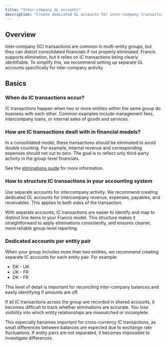 ```yaml
---
title: "Inter-company GL accounts"
description: "Create dedicated GL accounts for inter-company transactions to easily eliminate them."
---
```


## Overview

Inter-company (IC) transactions are common in multi-entity groups, but they can distort consolidated financials if not properly eliminated. Francis supports elimination, but it relies on IC transactions being clearly identifiable. To simplify this, we recommend setting up separate GL accounts specifically for inter-company activity.

## Basics

### When do IC transactions occur?

IC transactions happen when two or more entities within the same group do business with each other. Common examples include management fees, intercompany loans, or internal sales of goods and services.

### **How are IC transactions dealt with in financial models?**

In a consolidated model, these transactions should be eliminated to avoid double counting. For example, internal revenue and corresponding expenses should net out to zero. The goal is to reflect only third-party activity in the group-level financials.

See the [eliminations guide](/masterclasses/consolidation/eliminations) for more information.

### **How to structure IC transactions in your accounting system**

Use separate accounts for intercompany activity. We recommend creating dedicated GL accounts for intercompany revenue, expenses, payables, and receivables. This applies to both sides of the transaction.

With separate accounts, IC transactions are easier to identify and map to distinct line items in your Francis model. This structure makes it straightforward to apply eliminations consistently, and ensures cleaner, more reliable group-level reporting.

### Dedicated accounts per entity pair

When your group includes more than two entities, we recommend creating separate IC accounts for each entity pair. For example:

- DK - UK
- UK - FR
- DK - FR

This level of detail is important for reconciling inter-company balances and easily identifying if amounts are off.

If all IC transactions across the group are recorded in shared accounts, it becomes difficult to track whether eliminations are accurate. You lose visibility into which entity relationships are mismatched or incomplete. 

This especially becomes important for cross-currency IC transactions, as small differences between balances are expected due to exchange rate fluctuations. If entity pairs are not separated, it becomes impossible to investigate differences.